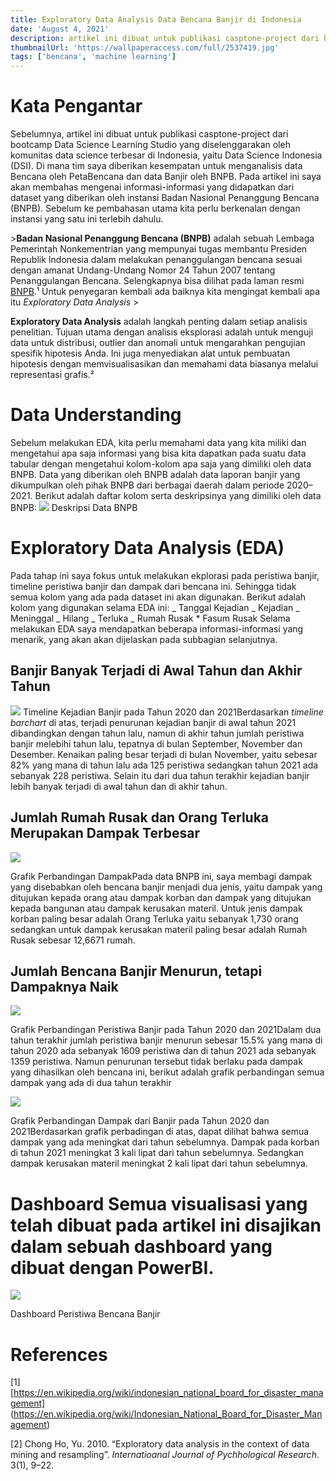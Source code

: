 ```yaml
---
title: Exploratory Data Analysis Data Bencana Banjir di Indonesia
date: 'August 4, 2021'
description: artikel ini dibuat untuk publikasi casptone-project dari bootcamp Data Science Learning Studio yang diselenggarakan oleh komunitas data science terbesar di Indonesia, yaitu Data Science Indonesia (DSI)
thumbnailUrl: 'https://wallpaperaccess.com/full/2537419.jpg'
tags: ['bencana', 'machine learning']
---
```


# Kata Pengantar

Sebelumnya, artikel ini dibuat untuk publikasi casptone-project dari bootcamp Data Science Learning Studio yang diselenggarakan oleh komunitas data science terbesar di Indonesia, yaitu Data Science Indonesia (DSI). Di mana tim saya diberikan kesempatan untuk menganalisis data Bencana oleh PetaBencana dan data Banjir oleh BNPB. Pada artikel ini saya akan membahas mengenai informasi-informasi yang didapatkan dari dataset yang diberikan oleh instansi Badan Nasional Penanggung Bencana (BNPB). Sebelum ke pembahasan utama kita perlu berkenalan dengan instansi yang satu ini terlebih dahulu.

&gt;**Badan Nasional Penanggung Bencana (BNPB)** adalah sebuah Lembaga Pemerintah Nonkementrian yang mempunyai tugas membantu Presiden Republik Indonesia dalam melakukan penanggulangan bencana sesuai dengan amanat Undang-Undang Nomor 24 Tahun 2007 tentang Penanggulangan Bencana. Selengkapnya bisa dilihat pada laman resmi
[BNPB](https://bnpb.go.id/).¹
Untuk penyegaran kembali ada baiknya kita mengingat kembali apa itu _Exploratory Data Analysis_
&gt;

**Exploratory Data Analysis** adalah langkah penting dalam setiap analisis penelitian. Tujuan utama dengan analisis eksplorasi adalah untuk menguji data untuk distribusi, outlier dan anomali untuk mengarahkan pengujian spesifik hipotesis Anda. Ini juga menyediakan alat untuk pembuatan hipotesis dengan memvisualisasikan dan memahami data biasanya melalui representasi grafis.²

# Data Understanding

Sebelum melakukan EDA, kita perlu memahami data yang kita miliki dan mengetahui apa saja informasi yang bisa kita dapatkan pada suatu data tabular dengan mengetahui kolom-kolom apa saja yang dimiliki oleh data BNPB. Data yang diberikan oleh BNPB adalah data laporan banjir yang dikumpulkan oleh pihak BNPB dari berbagai daerah dalam periode 2020–2021\. Berikut adalah daftar kolom serta deskripsinya yang dimiliki oleh data BNPB:
![](https://miro.medium.com/v2/resize:fit:700/1*LAIb7TTNb3y4aJ6znxDLSg.png)
Deskripsi Data BNPB

# **Exploratory Data Analysis (EDA)**

Pada tahap ini saya fokus untuk melakukan ekplorasi pada peristiwa banjir, timeline peristiwa banjir dan dampak dari bencana ini. Sehingga tidak semua kolom yang ada pada dataset ini akan digunakan. Berikut adalah kolom yang digunakan selama EDA ini: _ Tanggal Kejadian _ Kejadian _ Meninggal _ Hilang _ Terluka _ Rumah Rusak \* Fasum Rusak Selama melakukan EDA saya mendapatkan beberapa informasi-informasi yang menarik, yang akan akan dijelaskan pada subbagian selanjutnya.

## Banjir Banyak Terjadi di Awal Tahun dan Akhir Tahun

![](https://miro.medium.com/v2/resize:fit:700/1*KecgzGyaSjOStFK7Z1uj9g.png)
Timeline Kejadian Banjir pada Tahun 2020 dan 2021Berdasarkan _timeline barchart_ di atas, terjadi penurunan kejadian banjir di awal tahun 2021 dibandingkan dengan tahun lalu, namun di akhir tahun jumlah peristiwa banjir melebihi tahun lalu, tepatnya di bulan September, November dan Desember. Kenaikan paling besar terjadi di bulan November, yaitu sebesar 82% yang mana di tahun lalu ada 125 peristiwa sedangkan tahun 2021 ada sebanyak 228 peristiwa. Selain itu dari dua tahun terakhir kejadian banjir lebih banyak terjadi di awal tahun dan di akhir tahun.

## Jumlah Rumah Rusak dan Orang Terluka Merupakan Dampak Terbesar

![](https://miro.medium.com/v2/resize:fit:700/1*ydEfdoATBuAxf-o0rlVhSQ.jpeg)

Grafik Perbandingan DampakPada data BNPB ini, saya membagi dampak yang disebabkan oleh bencana banjir menjadi dua jenis, yaitu dampak yang ditujukan kepada orang atau dampak korban dan dampak yang ditujukan kepada bangunan atau dampak kerusakan materil. Untuk jenis dampak korban paling besar adalah Orang Terluka yaitu sebanyak 1,730 orang sedangkan untuk dampak kerusakan materil paling besar adalah Rumah Rusak sebesar 12,6671 rumah.

## Jumlah Bencana Banjir Menurun, tetapi Dampaknya Naik

![](https://miro.medium.com/v2/resize:fit:700/0*jL238lISFIgqDqSH)

Grafik Perbandingan Peristiwa Banjir pada Tahun 2020 dan 2021Dalam dua tahun terakhir jumlah peristiwa banjir menurun sebesar 15.5% yang mana di tahun 2020 ada sebanyak 1609 peristiwa dan di tahun 2021 ada sebanyak 1359 peristiwa. Namun penurunan tersebut tidak berlaku pada dampak yang dihasilkan oleh bencana ini, berikut adalah grafik perbandingan semua dampak yang ada di dua tahun terakhir

![](https://miro.medium.com/v2/resize:fit:640/0*EWC3qz6khbJF3pOO)

Grafik Perbandingan Dampak dari Banjir pada Tahun 2020 dan 2021Berdasarkan grafik perbadingan di atas, dapat dilihat bahwa semua dampak yang ada meningkat dari tahun sebelumnya. Dampak pada korban di tahun 2021 meningkat 3 kali lipat dari tahun sebelumnya. Sedangkan dampak kerusakan materil meningkat 2 kali lipat dari tahun sebelumnya.

# Dashboard Semua visualisasi yang telah dibuat pada artikel ini disajikan dalam sebuah dashboard yang dibuat dengan PowerBI.

![](https://miro.medium.com/v2/resize:fit:700/0*97jUYa8OuHoX4Ntj)

Dashboard Peristiwa Bencana Banjir

# References

[1][https://en.wikipedia.org/wiki/indonesian_national_board_for_disaster_management]
(https://en.wikipedia.org/wiki/Indonesian_National_Board_for_Disaster_Management)

[2] Chong Ho, Yu. 2010\. “Exploratory data analysis in the context of data mining and resampling”. _Internatioanal Journal of Pychhological Research_. 3(1), 9–22.
